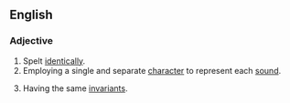 ==English==

===Adjective===
{{en-adj|-}}

# Spelt [[identical]]ly.
# Employing a single and separate [[character]] to represent each [[sound]].
# {{lb|en|geometry}} Having the same [[invariant]]s.